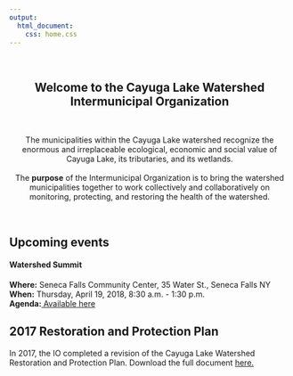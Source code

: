 ```yaml
---
output:
  html_document:
    css: home.css
---
```


<center>
<br>
<div class="jumbotron">
<div class="container">
  <h2>Welcome to the Cayuga Lake Watershed Intermunicipal Organization</h2><p><br></p>
  <p class="lead">The municipalities within the Cayuga Lake watershed recognize the <br> enormous and
  irreplaceable ecological, economic and social value of <br> Cayuga Lake, its tributaries, and its wetlands. 
  <br><br>
  The **purpose** of the Intermunicipal Organization is to bring the watershed municipalities together to
  work collectively and collaboratively on monitoring, protecting, and restoring the health of the
  watershed.</p>
</div>
</div>

<br>
</center>

<div class=row>
<div class="col-md-7">
<div class="panel panel-info">
<div class="panel-heading">
<h2 class="panel-title">Upcoming events</h2></div>
<div class="panel-body"><h4>**Watershed Summit**</h4>**Where:** Seneca Falls Community Center, 35 Water St., Seneca Falls NY<br>**When:** Thursday, April 19, 2018, 8:30 a.m. - 1:30 p.m.<br>**Agenda:**<a href="documents/summitAgenda.pdf" target="_blank"> Available here</a></div>
</div></div>
<div class="col-md-5">
<div class="panel panel-success">
<div class="panel-heading">
<h2 class="panel-title">2017 Restoration and Protection Plan</h2></div>
<div class="panel-body">In 2017, the IO completed a revision of the Cayuga Lake Watershed Restoration and Protection Plan. Download the full document <a href="rpp.html">here.</a></div>
</div></div>
</div>